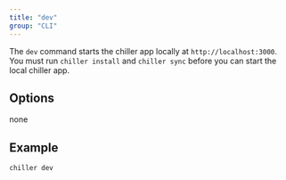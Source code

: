 ```yaml
---
title: "dev"
group: "CLI"
---
```


The `dev` command starts the chiller app locally at `http://localhost:3000`. You must run `chiller install` and `chiller sync` before you can start the local chiller app.

## Options

none

## Example

```
chiller dev
```